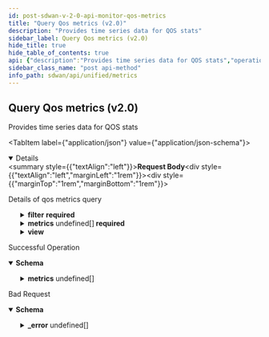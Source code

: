 ```yaml
---
id: post-sdwan-v-2-0-api-monitor-qos-metrics
title: "Query Qos metrics (v2.0)"
description: "Provides time series data for QOS stats"
sidebar_label: Query Qos metrics (v2.0)
hide_title: true
hide_table_of_contents: true
api: {"description":"Provides time series data for QOS stats","operationId":"post-sdwan-v2.0-api-monitor-qos_metrics","requestBody":{"content":{"application/json":{"schema":{"properties":{"end_time":{"format":"date","type":"string"},"filter":{"description":"Filter: Valid Required(error = REQUIRED_PROPERTY: Schema check failed - {} is a required property) ","properties":{"direction":{"description":"Direction","enum":["Ingress","Egress"],"type":"string"},"element":{"description":"Element","items":{"description":"Element","type":"string"},"type":"array"},"priority":{"description":"Priority: ListEnum(enumClass = classOf[QosStatsPriority], length = 0, listMaxSize = 4, error = INVALID_FILTER: Schema check failed - Invalid value for param {}, nullAllowed = false) ","items":{"description":"Priority","type":"string"},"type":"array"},"site":{"description":"Site","items":{"description":"Site","type":"string"},"type":"array"},"traffic_type":{"description":"Traffic Type: ListEnum(enumClass = classOf[QosStatsTrafficType], length = 0, listMaxSize = 4, error = INVALID_FILTER: Schema check failed - Invalid value for param {}, nullAllowed = false) ","items":{"description":"Traffic Type","type":"string"},"type":"array"},"waninterface":{"description":"Waninterface","items":{"description":"Waninterface","type":"string"},"type":"array"}},"required":["traffic_type","priority"]},"interval":{"description":"Interval: Required(error = REQUIRED_PROPERTY: Schema check failed - {} is a required property) ","enum":["TEN_SEC","ONE_MIN","FIVE_MIN","ONE_HOUR","ONE_DAY"],"type":"string"},"max_datapoints":{"description":"Max Datapoints","format":"int32","type":"integer"},"metrics":{"description":"Metrics: Valid ListObject(allowDuplicate = true, allowEmpty = false, allowNull = false, listMaxSize = 0, error = INVALID_FILTER: Schema check failed - Invalid value for param {}, required = true) ","items":{"properties":{"series":{"description":"Series","items":{"properties":{"data":{"description":"Data","items":{"properties":{"datapoints":{"description":"Datapoints","items":{"properties":{"duration":{"format":"date-time","type":"string"},"filter_property_id":{"description":"Filter Property Id","type":"string"},"value":{"description":"Value: JsonInclude(content = ALWAYS, contentFilter = classOf[Void], value = ALWAYS, valueFilter = classOf[Void]) ","type":"number"}}},"type":"array"},"statistics":{"description":"Statistics","type":"object"}}},"type":"array"},"interval":{"description":"Interval","type":"string"},"name":{"description":"Name","type":"string"},"unit":{"description":"Unit","type":"string"},"view":{"description":"View","type":"object"}}},"type":"array"}}},"type":"array"},"name":{"description":"Name: Pattern(error = INVALID_FILTER: Schema check failed - Invalid value for param {}, regexp = ^[A-Za-z]+$) ","type":"string"},"start_time":{"format":"date","type":"string"},"view":{"description":"View","properties":{"app_id":{"description":"App Id","type":"string"},"cellular_module_id":{"description":"Cellular Module Id","type":"string"},"direction":{"description":"Direction","enum":["Ingress","Egress"],"type":"string"},"element_id":{"description":"Element Id","type":"string"},"interface_id":{"description":"Interface Id","type":"string"},"path_id":{"description":"Path Id","type":"string"},"path_type":{"description":"Path Type","enum":["public_direct","public_vpn","private_direct","private_vpn","unknown","servicelink"],"type":"string"},"priority":{"description":"Priority","type":"string"},"site_id":{"description":"Site Id","type":"string"},"traffic_type":{"description":"Traffic Type","type":"string"},"waninterface_id":{"description":"Waninterface Id","type":"string"}}}},"required":["filter","interval","metrics"]}}},"description":"Details of qos metrics query"},"responses":{"200":{"content":{"application/json":{"schema":{"properties":{"metrics":{"description":"Metrics","items":{"properties":{"series":{"description":"Series","items":{"properties":{"data":{"description":"Data","items":{"properties":{"datapoints":{"description":"Datapoints","items":{"properties":{"duration":{"format":"date-time","type":"string"},"filter_property_id":{"description":"Filter Property Id","type":"string"},"value":{"description":"Value: JsonInclude(content = ALWAYS, contentFilter = classOf[Void], value = ALWAYS, valueFilter = classOf[Void]) ","type":"number"}}},"type":"array"},"statistics":{"description":"Statistics","type":"object"}}},"type":"array"},"interval":{"description":"Interval","type":"string"},"name":{"description":"Name","type":"string"},"unit":{"description":"Unit","type":"string"},"view":{"description":"View","type":"object"}}},"type":"array"}}},"type":"array"}}}}},"description":"Successful Operation"},"400":{"content":{"application/json":{"example":{"value":{"_error":[{"code":"REQUIRED_PROPERTY"},{"code":"INVALID_FILTER"},{"code":"MAX_DATAPOINTS_NOT_SUPPORTED"},{"code":"REQUESTED_VIEW_NOT_SUPPORTED"},{"code":"START_TIME_GREATER_THAN_END_TIME"},{"code":"REQUESTED_METRIC_NOT_SUPPORTED"},{"code":"REQUESTED_METRIC_UNIT_NOT_SUPPORTED"},{"code":"REQUESTED_METRIC_STATISTICS_NOT_SUPPORTED"},{"code":"INVALID_STATS_REQUEST_BODY"}]}},"schema":{"properties":{"_error":{"items":{"properties":{"code":{"type":"string"},"message":{"type":"string"}}},"type":"array"}}}}},"description":"Bad Request"}},"tags":["Metrics"],"method":"post","path":"/sdwan/v2.0/api/monitor/qos_metrics","jsonRequestBodyExample":{"end_time":"2022-09-28","filter":{"direction":"Ingress","element":["string"],"priority":["string"],"site":["string"],"traffic_type":["string"],"waninterface":["string"]},"interval":"TEN_SEC","max_datapoints":0,"metrics":[{"series":[{"data":[{"datapoints":[{"duration":"2022-09-28","filter_property_id":"string","value":0}],"statistics":{}}],"interval":"string","name":"string","unit":"string","view":{}}]}],"name":"string","start_time":"2022-09-28","view":{"app_id":"string","cellular_module_id":"string","direction":"Ingress","element_id":"string","interface_id":"string","path_id":"string","path_type":"public_direct","priority":"string","site_id":"string","traffic_type":"string","waninterface_id":"string"}},"info":{"contact":{},"description":"List of APIs used to retrieve SDWAN metrics such as badnwidth utilization, TCP transaction, application health, application performance, LQM, flows, interface & system metrics.","title":"Metrics","version":"Latest"},"postman":{"name":"Query Qos metrics (v2.0)","description":{"content":"Provides time series data for QOS stats","type":"text/plain"},"url":{"path":["sdwan","v2.0","api","monitor","qos_metrics"],"host":["{{baseUrl}}"],"query":[],"variable":[]},"header":[{"key":"Content-Type","value":"application/json"},{"key":"Accept","value":"application/json"}],"method":"POST","body":{"mode":"raw","raw":"\"\"","options":{"raw":{"language":"json"}}}}}
sidebar_class_name: "post api-method"
info_path: sdwan/api/unified/metrics
---
```



## Query Qos metrics (v2.0)



Provides time series data for QOS stats

<MimeTabs><TabItem label={"application/json"} value={"application/json-schema"}><details style={{}} data-collapsed={false} open={true}><summary style={{"textAlign":"left"}}><strong>Request Body</strong></summary><div style={{"textAlign":"left","marginLeft":"1rem"}}><div style={{"marginTop":"1rem","marginBottom":"1rem"}}>

Details of qos metrics query

</div></div><ul style={{"marginLeft":"1rem"}}><SchemaItem collapsible={false} name={"end_time"} required={false} schemaDescription={undefined} schemaName={"date"} qualifierMessage={undefined} defaultValue={undefined}></SchemaItem><SchemaItem collapsible={true} className={"schemaItem"}><details style={{}}><summary style={{}}><strong>filter</strong><span style={{"opacity":"0.6"}}> </span><strong style={{"fontSize":"var(--ifm-code-font-size)","color":"var(--openapi-required)"}}> required</strong></summary><div style={{"marginLeft":"1rem"}}><div style={{"marginTop":".5rem","marginBottom":".5rem"}}>

Filter: Valid Required(error = REQUIRED_PROPERTY: Schema check failed - {} is a required property) 

</div><SchemaItem collapsible={false} name={"direction"} required={false} schemaDescription={"Direction"} schemaName={"string"} qualifierMessage={"**Possible values:** [`Ingress`, `Egress`]"} defaultValue={undefined}></SchemaItem><SchemaItem collapsible={false} name={"element"} required={false} schemaDescription={"Element"} schemaName={"string[]"} qualifierMessage={undefined} defaultValue={undefined}></SchemaItem><SchemaItem collapsible={false} name={"priority"} required={true} schemaDescription={"Priority: ListEnum(enumClass = classOf[QosStatsPriority], length = 0, listMaxSize = 4, error = INVALID_FILTER: Schema check failed - Invalid value for param {}, nullAllowed = false) "} schemaName={"string[]"} qualifierMessage={undefined} defaultValue={undefined}></SchemaItem><SchemaItem collapsible={false} name={"site"} required={false} schemaDescription={"Site"} schemaName={"string[]"} qualifierMessage={undefined} defaultValue={undefined}></SchemaItem><SchemaItem collapsible={false} name={"traffic_type"} required={true} schemaDescription={"Traffic Type: ListEnum(enumClass = classOf[QosStatsTrafficType], length = 0, listMaxSize = 4, error = INVALID_FILTER: Schema check failed - Invalid value for param {}, nullAllowed = false) "} schemaName={"string[]"} qualifierMessage={undefined} defaultValue={undefined}></SchemaItem><SchemaItem collapsible={false} name={"waninterface"} required={false} schemaDescription={"Waninterface"} schemaName={"string[]"} qualifierMessage={undefined} defaultValue={undefined}></SchemaItem></div></details></SchemaItem><SchemaItem collapsible={false} name={"interval"} required={true} schemaDescription={"Interval: Required(error = REQUIRED_PROPERTY: Schema check failed - {} is a required property) "} schemaName={"string"} qualifierMessage={"**Possible values:** [`TEN_SEC`, `ONE_MIN`, `FIVE_MIN`, `ONE_HOUR`, `ONE_DAY`]"} defaultValue={undefined}></SchemaItem><SchemaItem collapsible={false} name={"max_datapoints"} required={false} schemaDescription={"Max Datapoints"} schemaName={"int32"} qualifierMessage={undefined} defaultValue={undefined}></SchemaItem><SchemaItem collapsible={true} className={"schemaItem"}><details style={{}}><summary style={{}}><strong>metrics</strong><span style={{"opacity":"0.6"}}> undefined[]</span><strong style={{"fontSize":"var(--ifm-code-font-size)","color":"var(--openapi-required)"}}> required</strong></summary><div style={{"marginLeft":"1rem"}}><div style={{"marginTop":".5rem","marginBottom":".5rem"}}>

Metrics: Valid ListObject(allowDuplicate = true, allowEmpty = false, allowNull = false, listMaxSize = 0, error = INVALID_FILTER: Schema check failed - Invalid value for param {}, required = true) 

</div><SchemaItem collapsible={true} className={"schemaItem"}><details style={{}}><summary style={{}}><strong>series</strong><span style={{"opacity":"0.6"}}> undefined[]</span></summary><div style={{"marginLeft":"1rem"}}><div style={{"marginTop":".5rem","marginBottom":".5rem"}}>

Series

</div><SchemaItem collapsible={true} className={"schemaItem"}><details style={{}}><summary style={{}}><strong>data</strong><span style={{"opacity":"0.6"}}> undefined[]</span></summary><div style={{"marginLeft":"1rem"}}><div style={{"marginTop":".5rem","marginBottom":".5rem"}}>

Data

</div><SchemaItem collapsible={true} className={"schemaItem"}><details style={{}}><summary style={{}}><strong>datapoints</strong><span style={{"opacity":"0.6"}}> undefined[]</span></summary><div style={{"marginLeft":"1rem"}}><div style={{"marginTop":".5rem","marginBottom":".5rem"}}>

Datapoints

</div><SchemaItem collapsible={false} name={"duration"} required={false} schemaDescription={undefined} schemaName={"date-time"} qualifierMessage={undefined} defaultValue={undefined}></SchemaItem><SchemaItem collapsible={false} name={"filter_property_id"} required={false} schemaDescription={"Filter Property Id"} schemaName={"string"} qualifierMessage={undefined} defaultValue={undefined}></SchemaItem><SchemaItem collapsible={false} name={"value"} required={false} schemaDescription={"Value: JsonInclude(content = ALWAYS, contentFilter = classOf[Void], value = ALWAYS, valueFilter = classOf[Void]) "} schemaName={"number"} qualifierMessage={undefined} defaultValue={undefined}></SchemaItem></div></details></SchemaItem><SchemaItem collapsible={false} name={"statistics"} required={false} schemaDescription={"Statistics"} schemaName={"object"} qualifierMessage={undefined} defaultValue={undefined}></SchemaItem></div></details></SchemaItem><SchemaItem collapsible={false} name={"interval"} required={false} schemaDescription={"Interval"} schemaName={"string"} qualifierMessage={undefined} defaultValue={undefined}></SchemaItem><SchemaItem collapsible={false} name={"name"} required={false} schemaDescription={"Name"} schemaName={"string"} qualifierMessage={undefined} defaultValue={undefined}></SchemaItem><SchemaItem collapsible={false} name={"unit"} required={false} schemaDescription={"Unit"} schemaName={"string"} qualifierMessage={undefined} defaultValue={undefined}></SchemaItem><SchemaItem collapsible={false} name={"view"} required={false} schemaDescription={"View"} schemaName={"object"} qualifierMessage={undefined} defaultValue={undefined}></SchemaItem></div></details></SchemaItem></div></details></SchemaItem><SchemaItem collapsible={false} name={"name"} required={false} schemaDescription={"Name: Pattern(error = INVALID_FILTER: Schema check failed - Invalid value for param {}, regexp = ^[A-Za-z]+$) "} schemaName={"string"} qualifierMessage={undefined} defaultValue={undefined}></SchemaItem><SchemaItem collapsible={false} name={"start_time"} required={false} schemaDescription={undefined} schemaName={"date"} qualifierMessage={undefined} defaultValue={undefined}></SchemaItem><SchemaItem collapsible={true} className={"schemaItem"}><details style={{}}><summary style={{}}><strong>view</strong><span style={{"opacity":"0.6"}}> </span></summary><div style={{"marginLeft":"1rem"}}><div style={{"marginTop":".5rem","marginBottom":".5rem"}}>

View

</div><SchemaItem collapsible={false} name={"app_id"} required={false} schemaDescription={"App Id"} schemaName={"string"} qualifierMessage={undefined} defaultValue={undefined}></SchemaItem><SchemaItem collapsible={false} name={"cellular_module_id"} required={false} schemaDescription={"Cellular Module Id"} schemaName={"string"} qualifierMessage={undefined} defaultValue={undefined}></SchemaItem><SchemaItem collapsible={false} name={"direction"} required={false} schemaDescription={"Direction"} schemaName={"string"} qualifierMessage={"**Possible values:** [`Ingress`, `Egress`]"} defaultValue={undefined}></SchemaItem><SchemaItem collapsible={false} name={"element_id"} required={false} schemaDescription={"Element Id"} schemaName={"string"} qualifierMessage={undefined} defaultValue={undefined}></SchemaItem><SchemaItem collapsible={false} name={"interface_id"} required={false} schemaDescription={"Interface Id"} schemaName={"string"} qualifierMessage={undefined} defaultValue={undefined}></SchemaItem><SchemaItem collapsible={false} name={"path_id"} required={false} schemaDescription={"Path Id"} schemaName={"string"} qualifierMessage={undefined} defaultValue={undefined}></SchemaItem><SchemaItem collapsible={false} name={"path_type"} required={false} schemaDescription={"Path Type"} schemaName={"string"} qualifierMessage={"**Possible values:** [`public_direct`, `public_vpn`, `private_direct`, `private_vpn`, `unknown`, `servicelink`]"} defaultValue={undefined}></SchemaItem><SchemaItem collapsible={false} name={"priority"} required={false} schemaDescription={"Priority"} schemaName={"string"} qualifierMessage={undefined} defaultValue={undefined}></SchemaItem><SchemaItem collapsible={false} name={"site_id"} required={false} schemaDescription={"Site Id"} schemaName={"string"} qualifierMessage={undefined} defaultValue={undefined}></SchemaItem><SchemaItem collapsible={false} name={"traffic_type"} required={false} schemaDescription={"Traffic Type"} schemaName={"string"} qualifierMessage={undefined} defaultValue={undefined}></SchemaItem><SchemaItem collapsible={false} name={"waninterface_id"} required={false} schemaDescription={"Waninterface Id"} schemaName={"string"} qualifierMessage={undefined} defaultValue={undefined}></SchemaItem></div></details></SchemaItem></ul></details></TabItem></MimeTabs><div><ApiTabs><TabItem label={"200"} value={"200"}><div>

Successful Operation

</div><div><MimeTabs groupId={"mime-type"}><TabItem label={"application/json"} value={"application/json"}><SchemaTabs groupId={"schema-tabs"}><TabItem label={"Schema"} value={"Schema"}><details style={{}} data-collapsed={false} open={true}><summary style={{"textAlign":"left"}}><strong>Schema</strong></summary><div style={{"textAlign":"left","marginLeft":"1rem"}}></div><ul style={{"marginLeft":"1rem"}}><SchemaItem collapsible={true} className={"schemaItem"}><details style={{}}><summary style={{}}><strong>metrics</strong><span style={{"opacity":"0.6"}}> undefined[]</span></summary><div style={{"marginLeft":"1rem"}}><div style={{"marginTop":".5rem","marginBottom":".5rem"}}>

Metrics

</div><SchemaItem collapsible={true} className={"schemaItem"}><details style={{}}><summary style={{}}><strong>series</strong><span style={{"opacity":"0.6"}}> undefined[]</span></summary><div style={{"marginLeft":"1rem"}}><div style={{"marginTop":".5rem","marginBottom":".5rem"}}>

Series

</div><SchemaItem collapsible={true} className={"schemaItem"}><details style={{}}><summary style={{}}><strong>data</strong><span style={{"opacity":"0.6"}}> undefined[]</span></summary><div style={{"marginLeft":"1rem"}}><div style={{"marginTop":".5rem","marginBottom":".5rem"}}>

Data

</div><SchemaItem collapsible={true} className={"schemaItem"}><details style={{}}><summary style={{}}><strong>datapoints</strong><span style={{"opacity":"0.6"}}> undefined[]</span></summary><div style={{"marginLeft":"1rem"}}><div style={{"marginTop":".5rem","marginBottom":".5rem"}}>

Datapoints

</div><SchemaItem collapsible={false} name={"duration"} required={false} schemaDescription={undefined} schemaName={"date-time"} qualifierMessage={undefined} defaultValue={undefined}></SchemaItem><SchemaItem collapsible={false} name={"filter_property_id"} required={false} schemaDescription={"Filter Property Id"} schemaName={"string"} qualifierMessage={undefined} defaultValue={undefined}></SchemaItem><SchemaItem collapsible={false} name={"value"} required={false} schemaDescription={"Value: JsonInclude(content = ALWAYS, contentFilter = classOf[Void], value = ALWAYS, valueFilter = classOf[Void]) "} schemaName={"number"} qualifierMessage={undefined} defaultValue={undefined}></SchemaItem></div></details></SchemaItem><SchemaItem collapsible={false} name={"statistics"} required={false} schemaDescription={"Statistics"} schemaName={"object"} qualifierMessage={undefined} defaultValue={undefined}></SchemaItem></div></details></SchemaItem><SchemaItem collapsible={false} name={"interval"} required={false} schemaDescription={"Interval"} schemaName={"string"} qualifierMessage={undefined} defaultValue={undefined}></SchemaItem><SchemaItem collapsible={false} name={"name"} required={false} schemaDescription={"Name"} schemaName={"string"} qualifierMessage={undefined} defaultValue={undefined}></SchemaItem><SchemaItem collapsible={false} name={"unit"} required={false} schemaDescription={"Unit"} schemaName={"string"} qualifierMessage={undefined} defaultValue={undefined}></SchemaItem><SchemaItem collapsible={false} name={"view"} required={false} schemaDescription={"View"} schemaName={"object"} qualifierMessage={undefined} defaultValue={undefined}></SchemaItem></div></details></SchemaItem></div></details></SchemaItem></ul></details></TabItem><TabItem label={"Example (from schema)"} value={"Example (from schema)"}><ResponseSamples responseExample={"{\n  \"metrics\": [\n    {\n      \"series\": [\n        {\n          \"data\": [\n            {\n              \"datapoints\": [\n                {\n                  \"duration\": \"2022-09-28\",\n                  \"filter_property_id\": \"string\",\n                  \"value\": 0\n                }\n              ],\n              \"statistics\": {}\n            }\n          ],\n          \"interval\": \"string\",\n          \"name\": \"string\",\n          \"unit\": \"string\",\n          \"view\": {}\n        }\n      ]\n    }\n  ]\n}"} language={"json"}></ResponseSamples></TabItem></SchemaTabs></TabItem></MimeTabs></div></TabItem><TabItem label={"400"} value={"400"}><div>

Bad Request

</div><div><MimeTabs groupId={"mime-type"}><TabItem label={"application/json"} value={"application/json"}><SchemaTabs groupId={"schema-tabs"}><TabItem label={"Schema"} value={"Schema"}><details style={{}} data-collapsed={false} open={true}><summary style={{"textAlign":"left"}}><strong>Schema</strong></summary><div style={{"textAlign":"left","marginLeft":"1rem"}}></div><ul style={{"marginLeft":"1rem"}}><SchemaItem collapsible={true} className={"schemaItem"}><details style={{}}><summary style={{}}><strong>_error</strong><span style={{"opacity":"0.6"}}> undefined[]</span></summary><div style={{"marginLeft":"1rem"}}><SchemaItem collapsible={false} name={"code"} required={false} schemaDescription={undefined} schemaName={"string"} qualifierMessage={undefined} defaultValue={undefined}></SchemaItem><SchemaItem collapsible={false} name={"message"} required={false} schemaDescription={undefined} schemaName={"string"} qualifierMessage={undefined} defaultValue={undefined}></SchemaItem></div></details></SchemaItem></ul></details></TabItem><TabItem label={"Example (from schema)"} value={"Example (from schema)"}><ResponseSamples responseExample={"{\n  \"_error\": [\n    {\n      \"code\": \"string\",\n      \"message\": \"string\"\n    }\n  ]\n}"} language={"json"}></ResponseSamples></TabItem><TabItem label={"Example"} value={"Example"}><ResponseSamples responseExample={"{\n  \"value\": {\n    \"_error\": [\n      {\n        \"code\": \"REQUIRED_PROPERTY\"\n      },\n      {\n        \"code\": \"INVALID_FILTER\"\n      },\n      {\n        \"code\": \"MAX_DATAPOINTS_NOT_SUPPORTED\"\n      },\n      {\n        \"code\": \"REQUESTED_VIEW_NOT_SUPPORTED\"\n      },\n      {\n        \"code\": \"START_TIME_GREATER_THAN_END_TIME\"\n      },\n      {\n        \"code\": \"REQUESTED_METRIC_NOT_SUPPORTED\"\n      },\n      {\n        \"code\": \"REQUESTED_METRIC_UNIT_NOT_SUPPORTED\"\n      },\n      {\n        \"code\": \"REQUESTED_METRIC_STATISTICS_NOT_SUPPORTED\"\n      },\n      {\n        \"code\": \"INVALID_STATS_REQUEST_BODY\"\n      }\n    ]\n  }\n}"} language={"json"}></ResponseSamples></TabItem></SchemaTabs></TabItem></MimeTabs></div></TabItem></ApiTabs></div>
      